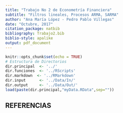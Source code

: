 ```yaml
---
title: "Trabajo No 2 de Econometría Financiera"
subtitle: "Filtros lineales, Procesos ARMA, SARMA"
author: "Ana María López - Pedro Pablo Villegas"
date: "Octubre, 2017"
citation_package: natbib
bibliography: Trabajo2.bib
biblio-style: apalike
output: pdf_document
---
```


```r
knitr::opts_chunk$set(echo = TRUE)
# Estructura de Directorios
dir.principal  <- '../'
dir.funciones  <- '../RScripts'
dir.markdown  <- '../RMarkdown'
dir.input      <- '../Data/In/'
dir.output     <- '../Data/Out/'
load(paste(dir.principal,"myData.RData",sep=""))
```

## REFERENCIAS












